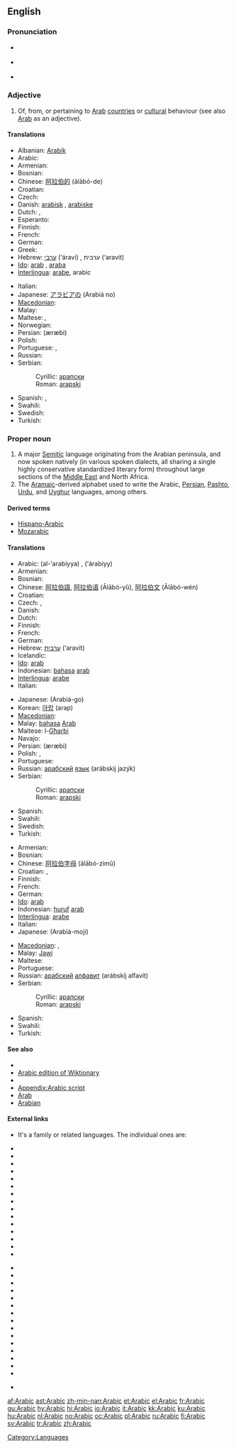 {{interwiktionary|code=ar}}
==English==
{{wikipedia}}

===Pronunciation===
* {{a|RP}} {{IPA|/ˈærəbɪk/}}
* {{a|US}} {{IPA|/ˈɛrəbɪk/|/ˈærəbɪk/}}
* {{audio|en-us-Arabic.ogg|Audio (US)}}

===Adjective===
{{en-adj|-}}

# Of, from, or pertaining to [[Arab]] [[country|countries]] or [[cultural]] behaviour (see also [[Arab]] as an adjective).

====Translations====
{{trans-top|of, from, or pertaining to Arab countries or cultural behaviour}}
* Albanian: [[Arabik]]
* Arabic: {{Arab|[[عربي]]}} {{unicode|(ʕárabi)}}
* Armenian: {{t-|hy|արաբական|tr=arabakan|sc=Armn|xs=Armenian}}
* Bosnian: {{t-|bs|arapski|m}}
* Chinese: [[阿拉伯的]] (ālābó-de)
* Croatian: {{t-|hr|arapski|m|alt=àrapskī}}
* Czech: {{t+|cs|arabský|m}}
* Danish: [[arabisk]] {{n}}, [[arabiske]] {{p}}
* Dutch: {{t+|nl|Arabisch}}, {{t+|nl|Arabische}}
* Esperanto: {{t+|eo|araba|xs=Esperanto}}
* Finnish: {{t+|fi|arabialainen}}
* French: {{t+|fr|arabe}}
* German: {{t+|de|arabisch}}
* Greek: {{t+|el|αραβικός|tr=aravikós|sc=Grek}}
* Hebrew: [[ערבי]] (‘áravi) {{m}}, ערבית (‘aravit) {{f}}
* [[Ido]]: [[arab]] {{m}}, [[araba]] {{f}}
* [[Interlingua]]: [[arabe]], arabic
{{trans-mid}}
* Italian: {{t+|it|arabo|m}}
* Japanese: [[アラビア]][[の]] (Arabiá no)
* [[Macedonian]]: {{t-|mk|арапски|m|tr=árapski|sc=Cyrl|xs=Macedonian}}
* Malay: {{t-|ms|Arab|xs=Malay}}
* Maltese: {{t+|mt|Għarbi|m|xs=Maltese}}, {{t-|mt|Għarbija|f|xs=Maltese}}
* Norwegian: {{t+|no|arabisk}}
* Persian: {{fa-Arab|[[عربی|عَرَبی]]}} (æræbi)
* Polish: {{t+|pl|arabski}}
* Portuguese: {{t+|pt|árabe}}, {{t+|pt|arábico}}
* Russian: {{t+|ru|арабский|m|tr=arábskij|sc=Cyrl}}
* Serbian:
*: Cyrillic: [[арапски#Serbian|арапски]] {{m}}
*: Roman: [[arapski#Serbian|arapski]] {{m}}
* Spanish: {{t+|es|árabe|m|f}}, {{t-|es|arábigo|m}}
* Swahili: {{t|sw|kiarabu|xs=Swahili}}
* Swedish: {{t+|sv|arabisk}}
* Turkish: {{t+|tr|Arap}}
{{trans-bottom}}

===Proper noun===
{{en-proper noun}}

# A major [[Semitic]] language originating from the Arabian peninsula, and now spoken natively (in various spoken dialects, all sharing a single highly conservative standardized literary form) throughout large sections of the [[Middle East]] and North Africa.
# The [[Aramaic]]-derived alphabet used to write the Arabic, [[Persian]], [[Pashto]], [[Urdu]], and [[Uyghur]] languages, among others.

====Derived terms====
* [[Hispano-Arabic]]
* [[Mozarabic]]

====Translations====
{{trans-top|language}}
* Arabic: {{Arab|[[العربية]]}} (al-ʻarabíyya) {{f}}, {{Arab|[[عربي]]}} (ʻárabiyy) {{m}}
* Armenian: {{t+|hy|արաբերեն|tr=araberen|sc=Armn|xs=Armenian}}
* Bosnian: {{t-|bs|arapski|m}}
* Chinese: [[阿拉伯語]], [[阿拉伯语]] (Ālābó-yǔ), [[阿拉伯文]] (Ālābó-wén)
* Croatian: {{t-|hr|arapski jezik|m|alt=àrapskī jèzik}}
* Czech: {{t-|cs|arabština|f}}, {{t-|cs|arabský jazyk|m}}
* Danish: {{t+|da|arabisk}}
* Dutch: {{t+|nl|Arabisch|n}}
* Finnish: {{t+|fi|arabia}}
* French: {{t+|fr|arabe|m}}
* German: {{t+|de|Arabisch|n}}
* Hebrew: [[ערבית]] (‘aravít)
* Icelandic: {{t+|is|arabíska}}
* [[Ido]]: [[arab]]
* Indonesian: [[bahasa]] [[arab]]
* [[Interlingua]]: [[arabe]]
* Italian: {{t+|it|arabo}}
{{trans-mid}}
* Japanese: {{Jpan|[[アラビア語]]}} (Arabiá-go)
* Korean: [[아랍]] (arap)
* [[Macedonian]]: {{t-|mk|арапски|m|tr=árapski|sc=Cyrl|xs=Macedonian}}
* Malay: [[bahasa]] [[Arab]]
* Maltese: l-[[Għarbi]]
* Navajo: {{tø|nv|Ásáí bizaad}}
* Persian: {{fa-Arab|[[عربی|عَرَبی]]}} (æræbi)
* Polish: {{t|pl|język arabski|m}}, {{t+|pl|arabski|m}}
* Portuguese: {{t+|pt|árabe|m}}
* Russian: [[арабский]] [[язык]] (arábskij jazýk) {{m}}
* Serbian:
*: Cyrillic: [[арапски#Serbian|арапски]] {{m}}
*: Roman: [[arapski#Serbian|arapski]] {{m}}
* Spanish: {{t+|es|árabe|m}}
* Swahili: {{t|sw|kiarabu|xs=Swahili}}
* Swedish: {{t+|sv|arabiska}}
* Turkish: {{t+|tr|Arapça}}
{{trans-bottom}}

{{trans-top|alphabet}}
* Armenian: {{t+|hy|արաբերեն|tr=araberen|sc=Armn|xs=Armenian}}
* Bosnian: {{t-|bs|arapski|m}}
* Chinese: [[阿拉伯字母]] (ālābó-zìmǔ)
* Croatian: {{t-|hr|arabica|f|alt=aràbica}}, {{t|hr|arebica|f|alt=arèbica}}
* Finnish: {{t+|fi|arabia}}
* French: {{t+|fr|arabe}}
* German: {{t+|de|Arabisch}}
* [[Ido]]: [[arab]]
* Indonesian: [[huruf]] [[arab]]
* [[Interlingua]]: [[arabe]]
* Italian: {{t+|it|arabo}}
* Japanese: {{Jpan|[[アラビア文字]]}} (Arabiá-moji)
{{trans-mid}}
* [[Macedonian]]: {{t|mk|арапска азбука|f|tr=árapska ázbuka|sc=Cyrl|xs=Macedonian}},  {{t|mk|арабица|f|tr=arábica|sc=Cyrl|xs=Macedonian}}
* Malay: [[Jawi]]
* Maltese: {{t-|mt|Għarbija|xs=Maltese}}
* Portuguese: {{t+|pt|árabe|m}}
* Russian: [[арабский]] [[алфавит]] (arábskij alfavít) {{m}}
* Serbian:
*: Cyrillic: [[арапски#Serbian|арапски]] {{m}}
*: Roman: [[arapski#Serbian|arapski]] {{m}}
* Spanish: {{t+|es|árabe|m}}
* Swahili: {{t|sw|kiarabu|xs=Swahili}}
* Turkish: {{t+|tr|Arap}}
{{trans-bottom}}

====See also====
{{interwiktionary|code=ar}}
{{wikibooks}}

* {{langcat}}
* [[:ar:|Arabic edition of Wiktionary]]
* {{pedialite|Arabic language}}
* [[Appendix:Arabic script]]
* [[Arab]]
* [[Arabian]]

====External links====
* {{ISO 639|link=Ethnologue|lang=Arabic macrolanguage|3code=ara|1code=ar}} It's a family or related languages. The individual ones are:
{{top2}}
* {{ethnologue|lang=Algerian Arabic|code=arq}}
* {{ethnologue|lang=Algerian Saharan Arabic|code=aao}}
* {{ethnologue|lang=Babalia Creole Arabic|code=bbz}}
* {{ethnologue|lang=Baharna Arabic|code=abv}}
* {{ethnologue|lang=Chadian Arabic|code=shu}}
* {{ethnologue|lang=Cypriot Arabic|code=acy}}
* {{ethnologue|lang=Dhofari Arabic|code=adf}}
* {{ethnologue|lang=Eastern Egyptian Bedawi Arabic|code=avl}}
* {{ethnologue|lang=Egyptian Arabic|code=arz}}
* {{ethnologue|lang=Gulf Arabic|code=afb}}
* {{ethnologue|lang=Hadrami Arabic|code=ayh}}
* {{ethnologue|lang=Hijazi Arabic|code=acw}}
* {{ethnologue|lang=Libyan Arabic|code=ayl}}
* {{ethnologue|lang=Mesopotamian Arabic|code=acm}}
* {{ethnologue|lang=Moroccan Arabic|code=ary}}
{{mid2}}
* {{ethnologue|lang=Najdi Arabic|code=ars}}
* {{ethnologue|lang=North Levantine Arabic|code=apc}}
* {{ethnologue|lang=North Mesopotamian Arabic|code=ayp}}
* {{ethnologue|lang=Omani Arabic|code=acx}}
* {{ethnologue|lang=Saidi Arabic|code=aec}}
* {{ethnologue|lang=Sanaani Arabic|code=ayn}}
* {{ethnologue|lang=Shihhi Arabic|code=ssh}}
* {{ethnologue|lang=South Levantine Arabic|code=ajp}}
* {{ethnologue|lang=Standard Arabic|code=arb}}
* {{ethnologue|lang=Sudanese Arabic|code=apd}}
* {{ethnologue|lang=Sudanese Creole Arabic|code=pga}}
* {{ethnologue|lang=Ta'izzi-Adeni Arabic|code=acq}}
* {{ethnologue|lang=Tajiki Arabic|code=abh}}
* {{ethnologue|lang=Tunisian Arabic|code=aeb}}
* {{ethnologue|lang=Uzbeki Arabic|code=auz}}
{{bottom}}
* {{websters-online}}

[[Category:Languages]]

[[af:Arabic]]
[[ast:Arabic]]
[[zh-min-nan:Arabic]]
[[et:Arabic]]
[[el:Arabic]]
[[fr:Arabic]]
[[gu:Arabic]]
[[hy:Arabic]]
[[hi:Arabic]]
[[io:Arabic]]
[[it:Arabic]]
[[kk:Arabic]]
[[ku:Arabic]]
[[hu:Arabic]]
[[nl:Arabic]]
[[no:Arabic]]
[[oc:Arabic]]
[[pl:Arabic]]
[[ru:Arabic]]
[[fi:Arabic]]
[[sv:Arabic]]
[[tr:Arabic]]
[[zh:Arabic]]